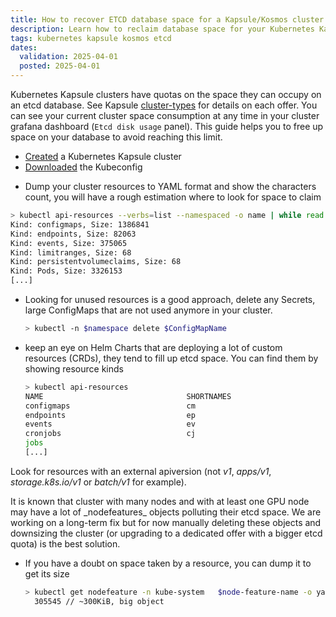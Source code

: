 ```yaml
---
title: How to recover ETCD database space for a Kapsule/Kosmos cluster
description: Learn how to reclaim database space for your Kubernetes Kapsule and Kosmos clusters to stay below your quota.
tags: kubernetes kapsule kosmos etcd
dates:
  validation: 2025-04-01
  posted: 2025-04-01
---
```



Kubernetes Kapsule clusters have quotas on the space they can occupy on an etcd database. See Kapsule [cluster-types](https://api.scaleway.com/k8s/v1/regions/fr-par/cluster-types) for details on each offer.
You can see your current cluster space consumption at any time in your cluster grafana dashboard (`Etcd disk usage` panel).
This guide helps you to free up space on your database to avoid reaching this limit.

<Requirements />

- [Created](/kubernetes/how-to/create-cluster/) a Kubernetes Kapsule cluster
- [Downloaded](/kubernetes/how-to/connect-cluster-kubectl/) the Kubeconfig

* Dump your cluster resources to YAML format and show the characters count, you will have a rough estimation where to look for space to claim

```sh
> kubectl api-resources --verbs=list --namespaced -o name | while read type; do echo -n "Kind: ${type}, Size: "; kubectl get $type -o yaml -A | wc -c; done
Kind: configmaps, Size: 1386841
Kind: endpoints, Size: 82063
Kind: events, Size: 375065
Kind: limitranges, Size: 68
Kind: persistentvolumeclaims, Size: 68
Kind: Pods, Size: 3326153
[...]
```

* Looking for unused resources is a good approach, delete any Secrets, large ConfigMaps that are not used anymore in your cluster.

  ```sh
  > kubectl -n $namespace delete $ConfigMapName
  ```

* keep an eye on Helm Charts that are deploying a lot of custom resources (CRDs), they tend to fill up etcd space. You can find them by showing resource kinds

  ```sh
  > kubectl api-resources
  NAME                                SHORTNAMES                          APIVERSION                           NAMESPACED   KIND
  configmaps                          cm                                  v1                                   true         ConfigMap
  endpoints                           ep                                  v1                                   true         Endpoints
  events                              ev                                  v1                                   true         Event
  cronjobs                            cj                                  batch/v1                             true         CronJob
  jobs                                                                    batch/v1                             true         Job
  [...]
  ```
Look for resources with an external apiversion (not _v1_, _apps/v1_, _storage.k8s.io/v1_ or _batch/v1_ for example).

<Message type="note">
    It is known that cluster with many nodes and with at least one GPU node may have a lot of _nodefeatures_ objects polluting their etcd space. We are working on a long-term fix but for now manually deleting these objects and downsizing the cluster (or upgrading to a dedicated offer with a bigger etcd quota) is the best solution.
</Message>

* If you have a doubt on space taken by a resource, you can dump it to get its size

  ```sh
  > kubectl get nodefeature -n kube-system   $node-feature-name -o yaml | wc -c
    305545 // ~300KiB, big object
  ```
